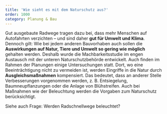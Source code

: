 ```yaml
---
title: 'Wie sieht es mit dem Naturschutz aus?'
order: 1000
category: Planung & Bau
---
```


Gut ausgebaute Radwege tragen dazu bei, dass mehr Menschen auf Autofahrten verzichten – und sind daher **gut für Umwelt und Klima**. Dennoch gilt: Wie bei jedem anderen Bauvorhaben auch sollen die **Auswirkungen auf Natur, Tiere und Umwelt so gering wie möglich** gehalten werden. Deshalb wurde die Machbarkeitsstudie im engen Austausch mit der unteren Naturschutzbehörde entwickelt. Auch finden im Rahmen der Planungen einige Untersuchungen statt. Dort, wo eine Beeinträchtigung nicht zu vermeiden ist, werden Eingriffe in die Natur durch **Ausgleichsmaßnahmen** kompensiert. Das bedeutet, dass an anderer Stelle Verbesserungen vorgenommen werden, z. B. Entsiegelung, Baumneupflanzungen oder die Anlage von Blühstreifen. Auch bei Maßnahmen wie der Beleuchtung werden die Vorgaben zum Naturschutz berücksichtigt.

Siehe auch Frage: Werden Radschnellwege beleuchtet?
